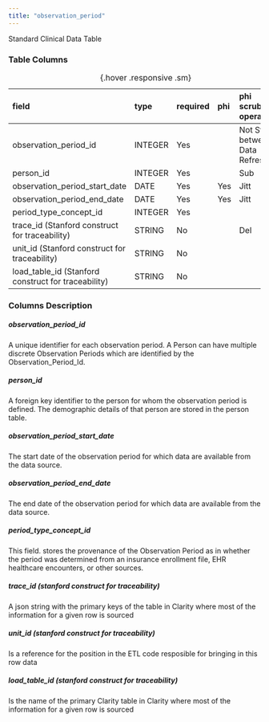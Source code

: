 ```yaml
---
title: "observation_period"
---
```


Standard Clinical Data Table

### Table Columns

| field                                               | type    | required   | phi   | phi scrubbing operation   |
|:----------------------------------------------------|:--------|:-----------|:------|:--------------------------|
| observation_period_id                               | INTEGER | Yes        |       | Not Stable between Data Refreshes                    |
| person_id                                           | INTEGER | Yes        |       | Sub                       |
| observation_period_start_date                       | DATE    | Yes        | Yes   | Jitt                      |
| observation_period_end_date                         | DATE    | Yes        | Yes   | Jitt                      |
| period_type_concept_id                              | INTEGER | Yes        |       |                        |
| trace_id (Stanford construct for traceability)      | STRING  | No         |       | Del                       |
| unit_id (Stanford construct for traceability)       | STRING  | No         |       |                        |
| load_table_id (Stanford construct for traceability) | STRING  | No         |       |                        |

:  {.hover .responsive .sm}

### Columns Description


##### observation_period_id

A unique identifier for each observation period. A Person can have multiple discrete Observation Periods which are identified by the Observation_Period_Id.

##### person_id

A foreign key identifier to the person for whom the observation period is defined. The demographic details of that person are stored in the person table.

##### observation_period_start_date

The start date of the observation period for which data are available from the data source.

##### observation_period_end_date

The end date of the observation period for which data are available from the data source.

##### period_type_concept_id

This field. stores the provenance of the Observation Period as in whether the period was determined from an insurance enrollment file, EHR healthcare encounters, or other sources.      

##### trace_id (stanford construct for traceability) 

A json string with the primary keys of the table in Clarity where most of the information for a given row is sourced

##### unit_id (stanford construct for traceability) 

Is a reference for the position in the ETL code resposible for bringing in this row data

##### load_table_id (stanford construct for traceability) 

Is the name of the primary Clarity table in Clarity where most of the information for a given row is sourced
